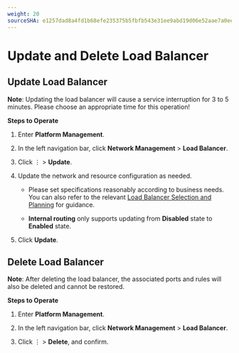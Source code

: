 ```yaml
---
weight: 20
sourceSHA: e1257dad8a4fd1b68efe235375b5fbfb543e31ee9abd19d06e52aae7a0eef505
---
```


# Update and Delete Load Balancer

## Update Load Balancer

**Note**: Updating the load balancer will cause a service interruption for 3 to 5 minutes. Please choose an appropriate time for this operation!

**Steps to Operate**

1. Enter **Platform Management**.

2. In the left navigation bar, click **Network Management** > **Load Balancer**.

3. Click ⋮ > **Update**.

4. Update the network and resource configuration as needed.

   - Please set specifications reasonably according to business needs. You can also refer to the relevant [Load Balancer Selection and Planning](../how_to/decide_performace_selection.mdx) for guidance.

   - **Internal routing** only supports updating from **Disabled** state to **Enabled** state.

5. Click **Update**.

## Delete Load Balancer

**Note**: After deleting the load balancer, the associated ports and rules will also be deleted and cannot be restored.

**Steps to Operate**

1. Enter **Platform Management**.

2. In the left navigation bar, click **Network Management** > **Load Balancer**.

3. Click ⋮ > **Delete**, and confirm.
